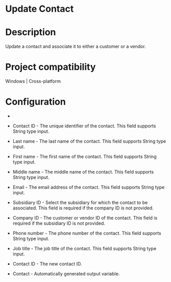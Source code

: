 ﻿# Update Contact

# Description

Update a contact and associate it to either a customer or a vendor.

# Project compatibility

Windows | Cross-platform

# Configuration

* 
* Contact ID - The unique identifier of the contact. This field supports String type input.
* Last name - The last name of the contact. This field supports String type input.
* First name - The first name of the contact. This field supports String type input.
* Middle name - The middle name of the contact. This field supports String type input.
* Email - The email address of the contact. This field supports String type input.
* Subsidiary ID - Select the subsidiary for which the contact to be associated. This field is required if the company ID is not provided.
* Company ID - The customer or vendor ID of the contact. This field is required if the subsidiary ID is not provided.







* Phone number - The phone number of the contact. This field supports String type input.
* Job title - The job title of the contact. This field supports String type input.



* Contact ID - The new contact ID.
* Contact - Automatically generated output variable.
